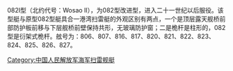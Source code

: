 {{expand|time=2015-03-26T09:38:42+00:00}}
{{unreferenced|time=2015-03-26T07:20:29+00:00}}
{{軍艦模板
|名稱=082I型 [[File:Naval_Ensign_of_the_People's_Republic_of_China.svg|30px]]
|艦種= 掃雷艇
|擁有國={{PRC}}
|艦級=
|代號=
|前型=
|次型=
|同型=
|數量=
|製造=
|下訂=
|造價=  
|動工= 
|下水= 
|服役= 
|退役= 
|結局= 
|除籍= 
|狀態=12艘现役
|綽號=
|榮譽=
|排水=
|標準=
|滿載=  
|長度= 
|闊度=
|吃水=
|極速=
|鍋爐=
|引擎=
|燃料=
|出力=
|續航=
|乘員=
|裝甲= 
|裝備= 
|射控裝置=
|偵搜設備=
|電戰系統=
|電子設備=
|飛行= 
|艦載機= 
|其它=
}}
082I型（北约代号：Wosao II），为082型改进型，进入二十一世纪以后服役。该型艇与原型082型艇具合一港湾扫雷艇的外观区别有两点，一个是顶层露天舰桥前部防护板前移与下层舰桥前壁保持共形，无玻璃防护窗；二是桅杆是柱形的，082型是衍架式桅杆。舷号为：806、807、816、817、820、821、822、823、824、825、826、827。

{{中国人民解放军海军舰艇}}
[[Category:中国人民解放军海军扫雷舰艇|Category:中国人民解放军海军扫雷舰艇]]